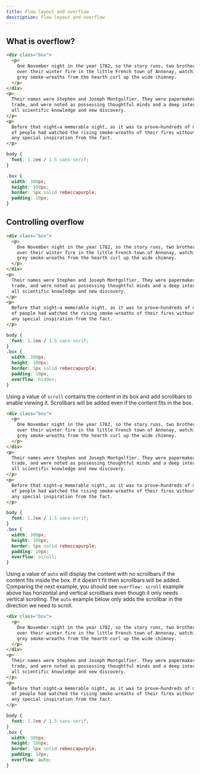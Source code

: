 ```yaml
---
title: Flow layout and overflow
description: Flow layout and overflow
---
```


## What is overflow?

<Playground height="450" fileExplorerHeight="400">

```html index.html
<div class="box">
  <p>
    One November night in the year 1782, so the story runs, two brothers sat
    over their winter fire in the little French town of Annonay, watching the
    grey smoke-wreaths from the hearth curl up the wide chimney.
  </p>
</div>
<p>
  Their names were Stephen and Joseph Montgolfier. They were papermakers by
  trade, and were noted as possessing thoughtful minds and a deep interest in
  all scientific knowledge and new discovery.
</p>
<p>
  Before that night—a memorable night, as it was to prove—hundreds of millions
  of people had watched the rising smoke-wreaths of their fires without drawing
  any special inspiration from the fact.
</p>
```

```css styles.css
body {
  font: 1.2em / 1.5 sans-serif;
}

.box {
  width: 300px;
  height: 100px;
  border: 5px solid rebeccapurple;
  padding: 10px;
}
```

</Playground>

## Controlling overflow

<Playground height="450" fileExplorerHeight="400">

```html index.html
<div class="box">
  <p>
    One November night in the year 1782, so the story runs, two brothers sat
    over their winter fire in the little French town of Annonay, watching the
    grey smoke-wreaths from the hearth curl up the wide chimney.
  </p>
</div>
<p>
  Their names were Stephen and Joseph Montgolfier. They were papermakers by
  trade, and were noted as possessing thoughtful minds and a deep interest in
  all scientific knowledge and new discovery.
</p>
<p>
  Before that night—a memorable night, as it was to prove—hundreds of millions
  of people had watched the rising smoke-wreaths of their fires without drawing
  any special inspiration from the fact.
</p>
```

```css styles.css active
body {
  font: 1.2em / 1.5 sans-serif;
}
.box {
  width: 300px;
  height: 100px;
  border: 5px solid rebeccapurple;
  padding: 10px;
  overflow: hidden;
}
```

</Playground>


Using a value of `scroll` contains the content in its box and add scrollbars to enable viewing it. Scrollbars will be added even if the content fits in the box.

<Playground height="450" fileExplorerHeight="400">

```html index.html
<div class="box">
  <p>
    One November night in the year 1782, so the story runs, two brothers sat
    over their winter fire in the little French town of Annonay, watching the
    grey smoke-wreaths from the hearth curl up the wide chimney.
  </p>
</div>
<p>
  Their names were Stephen and Joseph Montgolfier. They were papermakers by
  trade, and were noted as possessing thoughtful minds and a deep interest in
  all scientific knowledge and new discovery.
</p>
<p>
  Before that night—a memorable night, as it was to prove—hundreds of millions
  of people had watched the rising smoke-wreaths of their fires without drawing
  any special inspiration from the fact.
</p>
```

```css styles.css active
body {
  font: 1.2em / 1.5 sans-serif;
}
.box {
  width: 300px;
  height: 100px;
  border: 5px solid rebeccapurple;
  padding: 10px;
  overflow: scroll;
}
```

</Playground>

Using a value of `auto` will display the content with no scrollbars if the content fits inside the box. If it doesn't fit then scrollbars will be added. Comparing the next example, you should see `overflow: scroll` example above has horizontal and vertical scrollbars even though it only needs vertical scrolling. The `auto` example below only adds the scrollbar in the direction we need to scroll.

<Playground height="450" fileExplorerHeight="400">

```html index.html
<div class="box">
  <p>
    One November night in the year 1782, so the story runs, two brothers sat
    over their winter fire in the little French town of Annonay, watching the
    grey smoke-wreaths from the hearth curl up the wide chimney.
  </p>
</div>
<p>
  Their names were Stephen and Joseph Montgolfier. They were papermakers by
  trade, and were noted as possessing thoughtful minds and a deep interest in
  all scientific knowledge and new discovery.
</p>
<p>
  Before that night—a memorable night, as it was to prove—hundreds of millions
  of people had watched the rising smoke-wreaths of their fires without drawing
  any special inspiration from the fact.
</p>
```

```css styles.css active
body {
  font: 1.2em / 1.5 sans-serif;
}
.box {
  width: 300px;
  height: 100px;
  border: 5px solid rebeccapurple;
  padding: 10px;
  overflow: auto;
}
```

</Playground>